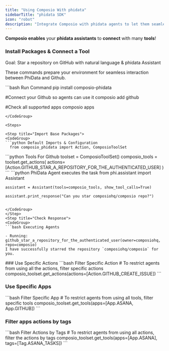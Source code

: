 ```yaml
---
title: "Using Composio With phidata"
sidebarTitle: "phidata SDK"
icon: "robot"
description: "Integrate Composio with phidata agents to let them seamlessly interact with external apps"
---
```


**Composio enables** your **phidata assistants** to **connect** with many **tools**!

### Install Packages & Connect a Tool

<Tip>
  Goal: Star a repository on GitHub with natural language & phidata Assistant
</Tip>

These commands prepare your environment for seamless interaction between PhiData and Github.

<CodeGroup>
  ```bash Run Command 
  pip install composio-phidata

  #Connect your Github so agents can use it
  composio add github

  #Check all supported apps
  composio apps

  ```
</CodeGroup>

<Steps>

<Step title="Import Base Packages">
<CodeGroup>
  ```python Default Imports & Configuration
    from composio_phidata import Action, ComposioToolSet

  ```

</CodeGroup>
</Step>
<Step title="Fetch all Github PhiData Tools via Composio">
<CodeGroup>
  ```python Tools For Github
    toolset = ComposioToolSet()
    composio_tools = toolset.get_actions(
        actions=[Action.GITHUB_STAR_A_REPOSITORY_FOR_THE_AUTHENTICATED_USER]
    )
  ```
</CodeGroup>
</Step>
<Step title="Setup the Assistant and Execute the Task">
<CodeGroup>
  ```python PhiData Agent executes the task
    from phi.assistant import Assistant
    
    assistant = Assistant(tools=composio_tools, show_tool_calls=True)

    assistant.print_response("Can you star composiohq/composio repo?")
  ```

</CodeGroup>
</Step>
<Step title="Check Response">
<CodeGroup>
  ```bash Executing Agents

- Running: github_star_a_repository_for_the_authenticated_user(owner=composiohq, repo=composio)
  I have successfully starred the repository `composiohq/composio` for you. 
  ```

</CodeGroup>

</Step>
</Steps>
### Use Specific Actions
<CodeGroup>
  ```bash Filter Specific Action
  # To restrict agents from using all the actions, filter specific actions 
  composio_toolset.get_actions(actions=[Action.GITHUB_CREATE_ISSUE])
  ```
</CodeGroup>

### Use Specific Apps

<CodeGroup>
  ```bash Filter Specific App 
  # To restrict agents from using all tools, filter specific tools 
  composio_toolset.get_tools(apps=[App.ASANA, App.GITHUB])
  ```
</CodeGroup>

### Filter apps actions by tags

<CodeGroup>
  ```bash Filter Actions by Tags 
  # To restrict agents from using all actions, filter the actions by tags 
  composio_toolset.get_tools(apps=[App.ASANA], tags=[Tag.ASANA_TASKS]) 
  ```
</CodeGroup>
